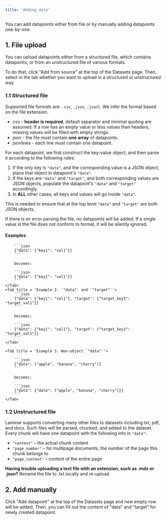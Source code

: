 ```yaml
---
title: 'Adding data'
---
```


You can add datapoints either from file or by manually adding datapoints one-by-one.

## 1. File upload

You can upload datapoints either from a structured file, which contains datapoints, or from an unstructured file of various formats.

To do that, click "Add from source" at the top of the Datasets page. Then, select in the tab whether you want to upload in a structured or unstructured way.

### 1.1 Structured file

Supported file formats are: `.csv`, `.json`, `.jsonl`. We infer the format based on the file extension.

- csv - **header is required**, default separator and minimal quoting are assumed. If a row has an empty value or less values than headers, missing values will be filled with empty strings.
- json - the file must contain **one array** of datapoints.
- jsonlines - each line must contain one datapoint.

For each datapoint, we first construct the key-value object, and then parse it according to the following rules:
1. If the only key is `"data"`, and the corresponding value is a JSON object, place that object in datapoint's `"data"`.
1. If the keys are `"data"` and `"target"`, and both corresponding values are JSON objects, populate the datapoint's `"data"` and `"target"` accordingly.
1. In **ALL** other cases, all keys and values will go inside `"data"`.

This is needed to ensure that at the top level `"data"` and `"target"` are both JSON objects.

If there is an error parsing the file, no datapoints will be added.
If a single value in the file does not conform to format, it will be silently ignored.

#### Examples

<Tabs>
    <Tab title='Example 1. `"data"` only'> 

        ```json
        {"data": {"key1": "val1"}}
        ```

        becomes:

        ```json
        {"data": {"key1": "val1"}}
        ```
    </Tab>
    <Tab title = 'Example 2. `"data"` and `"target"`'> 
        ```json
        {"data": {"key1": "val1"}, "target": {"target_key1": "target_val1"}}
        ```

        becomes:

        ```json
        {"data": {"key1": "val1"}, "target": {"target_key1": "target_val1"}}
        ```
    </Tab>

    <Tab title = 'Example 3. Non-object `"data"`'>

        ```json
        {"data": ["apple", "banana", "cherry"]}
        ```

        becomes:

        ```json
        {"data": {"data": ["apple", "banana", "cherry"]}}
        ```
    </Tab>
</Tabs>

### 1.2 Unstructured file

Laminar supports converting many other files to datasets including txt, pdf, and docx. Such files will be parsed, chunked,
and added to the dataset. Every chunk will have one datapoint with the following info in `"data"`:
- `"content"` – the actual chunk content
- `"page_number"` – for multipage documents, the number of the page this chunk belongs to
- `"page_content"` – content of the entire page

<Tip> **Having trouble uploading a text file with an extension, such as .mdx or .json?** Rename the file to .txt locally and re-upload </Tip>

## 2. Add manually

Click "Add datapoint" at the top of the Datasets page and new empty row will be added. Then, you can fill out the content of "data" and "target" for newly created datapoint.
